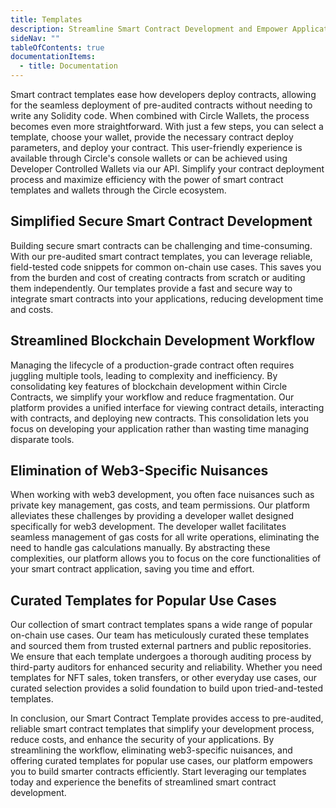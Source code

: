 ---
title: Templates
description: Streamline Smart Contract Development and Empower Applications
sideNav: ""
tableOfContents: true
documentationItems:
  - title: Documentation
---

Smart contract templates ease how developers deploy contracts, allowing for the
seamless deployment of pre-audited contracts without needing to write any
Solidity code. When combined with Circle Wallets, the process becomes even more
straightforward. With just a few steps, you can select a template, choose your
wallet, provide the necessary contract deploy parameters, and deploy your
contract. This user-friendly experience is available through Circle's console
wallets or can be achieved using Developer Controlled Wallets via our API.
Simplify your contract deployment process and maximize efficiency with the power
of smart contract templates and wallets through the Circle ecosystem.

## Simplified Secure Smart Contract Development

Building secure smart contracts can be challenging and time-consuming. With our
pre-audited smart contract templates, you can leverage reliable, field-tested
code snippets for common on-chain use cases. This saves you from the burden and
cost of creating contracts from scratch or auditing them independently. Our
templates provide a fast and secure way to integrate smart contracts into your
applications, reducing development time and costs.

## Streamlined Blockchain Development Workflow

Managing the lifecycle of a production-grade contract often requires juggling
multiple tools, leading to complexity and inefficiency. By consolidating key
features of blockchain development within Circle Contracts, we simplify your
workflow and reduce fragmentation. Our platform provides a unified interface for
viewing contract details, interacting with contracts, and deploying new
contracts. This consolidation lets you focus on developing your application
rather than wasting time managing disparate tools.

## Elimination of Web3-Specific Nuisances

When working with web3 development, you often face nuisances such as private key
management, gas costs, and team permissions. Our platform alleviates these
challenges by providing a developer wallet designed specifically for web3
development. The developer wallet facilitates seamless management of gas costs
for all write operations, eliminating the need to handle gas calculations
manually. By abstracting these complexities, our platform allows you to focus on
the core functionalities of your smart contract application, saving you time and
effort.

## Curated Templates for Popular Use Cases

Our collection of smart contract templates spans a wide range of popular
on-chain use cases. Our team has meticulously curated these templates and
sourced them from trusted external partners and public repositories. We ensure
that each template undergoes a thorough auditing process by third-party auditors
for enhanced security and reliability. Whether you need templates for NFT sales,
token transfers, or other everyday use cases, our curated selection provides a
solid foundation to build upon tried-and-tested templates.

In conclusion, our Smart Contract Template provides access to pre-audited,
reliable smart contract templates that simplify your development process, reduce
costs, and enhance the security of your applications. By streamlining the
workflow, eliminating web3-specific nuisances, and offering curated templates
for popular use cases, our platform empowers you to build smarter contracts
efficiently. Start leveraging our templates today and experience the benefits of
streamlined smart contract development.
